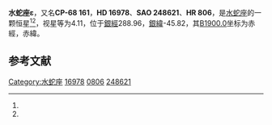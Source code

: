 {{Starbox begin
| name = 水蛇座ε
}}
{{Starbox observe
| epoch = [[J2000.0|J2000.0]]
| constell = [[水蛇座|水蛇座]]<ref name=SIMBAD>{{cite web
 | url=http://simbad.u-strasbg.fr/simbad/sim-id?Ident=HR+806
 | title=Pulsating variable Star
 | publisher=Centre de Données astronomiques de Strasbourg
 | work=SIMBAD
 | accessdate=2012-07-13
 | archive-date=2019-08-21
 | archive-url=https://web.archive.org/web/20190821210130/http://simbad.u-strasbg.fr/simbad/sim-id?Ident=HR+806
 | dead-url=no
 }}</ref><ref name=DATA>{{cite web
 | url=http://vizier.u-strasbg.fr/viz-bin/VizieR-5?-out.add=.&-source=5050&-corr=PK=HR&-out.max=9999&HR=806
 | title=VizieR Detailed Page
 | accessdate=2012-07-13
 | archive-date=2016-03-05
 | archive-url=https://web.archive.org/web/20160305032338/http://vizier.u-strasbg.fr/viz-bin/VizieR-5?-out.add=.&-source=5050&-corr=PK=HR&-out.max=9999&HR=806
 | dead-url=no
 }}</ref>
| 星官 = 
| ra = {{RA|2|39|35.4}}<ref name=SIMBAD /><ref name=DATA />
| dec = {{DEC|-68|16|1}}<ref name=SIMBAD /><ref name=DATA />
| appmag_v = 4.11<ref name=SIMBAD /><ref name=DATA />
}}
{{Starbox character
| class = B9V<ref name=SIMBAD /><ref name=DATA />
| b-v = -0.06<ref name=SIMBAD /><ref name=DATA />
| u-b = -0.14<ref name=SIMBAD /><ref name=DATA />
| r-i = -0.07<ref name=SIMBAD /><ref name=DATA />
| variable = 
}}
{{Starbox astrometry
| radial_v = -0.14
| prop_mo_ra = 6
| parallax = 
| p_error = 
}}
{{Starbox catalog
| names =CP-68 161，[[SAO星表|SAO]] 248621，[[HD星表|HD]] 16978，[[HR星表|HR]] 806}}
{{Starbox reference |Simbad=HR+806}}
{{Starbox end}}

'''水蛇座ε'''，又名'''CP-68 161'''，'''HD 16978'''、'''SAO 248621'''、'''HR 806'''，是[[水蛇座|水蛇座]]的一颗恒星<ref name=SIMBAD /><ref name=DATA />，视星等为4.11，位于[[銀道座標系|銀經]]288.96，[[銀道座標系|銀緯]]-45.82，其[[B1900.0|B1900.0]]坐标为赤經{{RA|2|38|2.9}}，赤緯{{DEC|-68|-45.82|43}}。

== 参考文献 ==
{{reflist}}

{{star-stub}}

{{水蛇座恒星}}
[[Category:水蛇座|Category:水蛇座]]
[[Category:HD和HDE天體|16978]]
[[Category:HR天體|0806]]
[[Category:SAO天體|248621]]